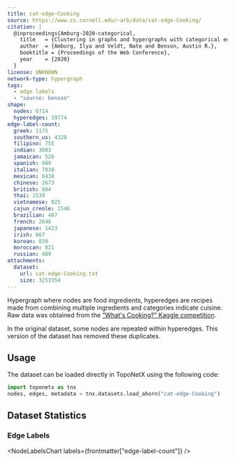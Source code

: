 ```yaml
---
title: cat-edge-Cooking
source: https://www.cs.cornell.edu/~arb/data/cat-edge-Cooking/
citation: |
  @inproceedings{Amburg-2020-categorical,
    title   = {Clustering in graphs and hypergraphs with categorical edge labels},
    author  = {Amburg, Ilya and Veldt, Nate and Benson, Austin R.},
    booktitle = {Proceedings of the Web Conference},
    year    = {2020}
  }
license: UNKNOWN
network-type: hypergraph
tags:
  - edge labels
  - "source: benson"
shape:
  nodes: 6714
  hyperedges: 39774
edge-label-count:
  greek: 1175
  southern_us: 4320
  filipino: 755
  indian: 3003
  jamaican: 526
  spanish: 989
  italian: 7838
  mexican: 6438
  chinese: 2673
  british: 804
  thai: 1539
  vietnamese: 825
  cajun_creole: 1546
  brazilian: 467
  french: 2646
  japanese: 1423
  irish: 667
  korean: 830
  moroccan: 821
  russian: 489
attachments:
  dataset:
    url: cat-edge-Cooking.txt
    size: 3253354
---
```



Hypergraph where nodes are food ingredients, hyperedges are recipes made from combining multiple ingredients and categories indicate cuisine.
Raw data was obtained from the [“What's Cooking?” Kaggle competition](https://www.kaggle.com/c/whats-cooking).

<Alert type="warning">
  In the original dataset, some nodes are repeated within hyperedges. This
  version of the dataset has removed these duplicates.
</Alert>

## Usage

The dataset can be loaded directly in TopoNetX using the following code:

```python
import toponetx as tnx
nodes, edges, metadata = tnx.datasets.load_ahorn("cat-edge-Cooking")
```

## Dataset Statistics

<dl className="not-prose grid gap-5 sm:grid-cols-2">
  <Stat title="Nodes" value={formatNumber(frontmatter["shape"]["nodes"])} />
  <Stat title="Node Type" value="Ingredient" />
  <Stat
    title="Hyperedges"
    value={formatNumber(frontmatter["shape"]["hyperedges"])}
  />
  <Stat title="Hyperedge Type" value="Recipe" />
</dl>

### Edge Labels

<NodeLabelsChart labels={frontmatter["edge-label-count"]} />
